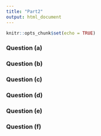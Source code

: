 ```yaml
---
title: "Part2"
output: html_document
---
```


```r
knitr::opts_chunk$set(echo = TRUE)
```

### Question (a)

### Question (b)

### Question (c)

### Question (d)

### Question (e)

### Question (f)
